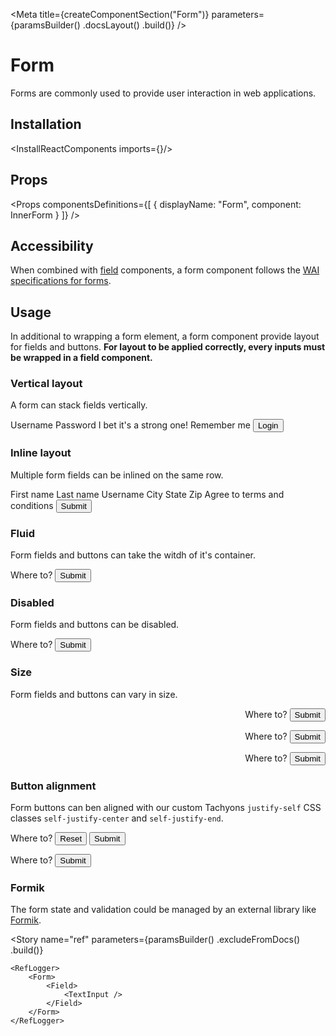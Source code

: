 
<Meta
    title={createComponentSection("Form")}
    parameters={paramsBuilder()
        .docsLayout(<ReactComponentsLayout sourcePath="/packages/react-components/src/form/src" />)
        .build()}
/>

# Form

Forms are commonly used to provide user interaction in web applications.

## Installation

<InstallReactComponents imports={<Imports />}/>

## Props

<Props
    componentsDefinitions={[
        { displayName: "Form", component: InnerForm }
    ]}
/>

## Accessibility

When combined with [field](?path=/story/components-field--input) components, a form component follows the [WAI specifications for forms](https://www.w3.org/WAI/tutorials/forms/).

## Usage

In additional to wrapping a form element, a form component provide layout for fields and buttons. **For layout to be applied correctly, every inputs must be wrapped in a field component.**

### Vertical layout

A form can stack fields vertically.

<Preview>
    <Story name="vertical layout">
        <Form fluid className="w-25">
            <Field required>
                <Label>Username</Label>
                <TextInput placeholder="john@spacex.com" />
            </Field>
            <Field required>
                <Label>Password</Label>
                <PasswordInput />
                <HelpMessage>I bet it's a strong one!</HelpMessage>
            </Field>
            <Field>
                <Checkbox>Remember me</Checkbox>
            </Field>
            <Button type="submit">
                Login
            </Button>
        </Form>
    </Story>
</Preview>

### Inline layout

Multiple form fields can be inlined on the same row.

<Preview>
    <Story name="inline layout">
        <Form fluid>
            <FieldGroup>
                <Field>
                    <Label required>First name</Label>
                    <TextInput />
                </Field>
                <Field>
                    <Label required>Last name</Label>
                    <TextInput />
                </Field>
                <Field>
                    <Label required>Username</Label>
                    <TextInput />
                </Field>
            </FieldGroup>
            <FieldGroup>
                <Field className="w-50">
                    <Label>City</Label>
                    <TextInput />
                </Field>
                <Field className="w-25">
                    <Label>State</Label>
                    <TextInput />
                </Field>
                <Field className="w-25">
                    <Label>Zip</Label>
                    <TextInput />
                </Field>
            </FieldGroup>
            <Field>
                <Checkbox>Agree to terms and conditions</Checkbox>
            </Field>
            <Button fluid={false} type="submit">
                Submit
            </Button>
        </Form>
    </Story>
</Preview>

### Fluid

Form fields and buttons can take the witdh of it's container.

<Preview>
    <Story name="fluid">
        <Form fluid>
            <Field>
                <Label>Where to?</Label>
                <TextInput />
            </Field>
            <Button>Submit</Button>
        </Form>
    </Story>
</Preview>

### Disabled

Form fields and buttons can be disabled.

<Preview>
    <Story name="disabled">
        <Form disabled>
            <Field>
                <Label>Where to?</Label>
                <TextInput />
            </Field>
            <Button>Submit</Button>
        </Form>
    </Story>
</Preview>

### Size

Form fields and buttons can vary in size.

<Preview>
    <Story name="size">
        <Inline align="end" gap={10}>
            <Form size="small">
                <Field>
                    <Label>Where to?</Label>
                    <TextInput />
                </Field>
                <Button>Submit</Button>
            </Form>
            <Form>
                <Field>
                    <Label>Where to?</Label>
                    <TextInput />
                </Field>
                <Button>Submit</Button>
            </Form>
            <Form size="large">
                <Field>
                    <Label>Where to?</Label>
                    <TextInput />
                </Field>
                <Button>Submit</Button>
            </Form>
        </Inline>
    </Story>
</Preview>

### Button alignment

Form buttons can ben aligned with our custom Tachyons `justify-self` CSS classes `self-justify-center` and `self-justify-end`.

<Preview>
    <Story name="button alignment">
        <Inline gap={10}>
            <Form>
                <Field>
                    <Label>Where to?</Label>
                    <TextInput />
                </Field>
                <ButtonGroup className="self-justify-center">
                    <Button variant="link">Reset</Button>
                    <Button>Submit</Button>
                </ButtonGroup>
            </Form>
            <Form>
                <Field>
                    <Label>Where to?</Label>
                    <TextInput />
                </Field>
                <Button className="self-justify-end">
                    Submit
                </Button>
            </Form>
        </Inline>
    </Story>
</Preview>

### Formik

The form state and validation could be managed by an external library like [Formik](https://formik.org/).

<FilePreview filePath="/form/stories/RegistrationForm">
    <RegistrationForm />
</FilePreview>

<Story
    name="ref"
    parameters={paramsBuilder()
        .excludeFromDocs()
        .build()}
>
    <RefLogger>
        <Form>
            <Field>
                <TextInput />
            </Field>
        </Form>
    </RefLogger>
</Story>
